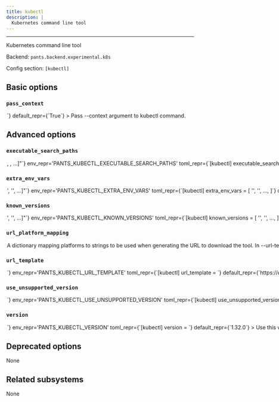 ```yaml
---
title: kubectl
description: |
  Kubernetes command line tool
---
```



---

Kubernetes command line tool

Backend: <span className="color--primary">`pants.backend.experimental.k8s`</span>

Config section: <span className="color--primary">`[kubectl]`</span>

<span className={styles.options}>

## Basic options

### `pass_context`

<Option
  cli_repr={`--[no-]kubectl-pass-context`}
  env_repr='PANTS_KUBECTL_PASS_CONTEXT'
  toml_repr={`[kubectl]
pass_context = <bool>`}
  default_repr={`True`}
>

Pass `--context` argument to `kubectl` command.

</Option>

## Advanced options

### `executable_search_paths`

<Option
  cli_repr={`--kubectl-executable-search-paths="[<binary-paths>, <binary-paths>, ...]"`}
  env_repr='PANTS_KUBECTL_EXECUTABLE_SEARCH_PATHS'
  toml_repr={`[kubectl]
executable_search_paths = [
    <binary-paths>,
    <binary-paths>,
    ...,
]`}
  default_repr={`[\n  "<PATH>"\n]`}
  target_field_name='kubectl_executable_search_paths'
>

The PATH value that will be used to find kubectl binary. The special string `"<PATH>"` will expand to the contents of the PATH env var.

</Option>

### `extra_env_vars`

<Option
  cli_repr={`--kubectl-extra-env-vars="['<str>', '<str>', ...]"`}
  env_repr='PANTS_KUBECTL_EXTRA_ENV_VARS'
  toml_repr={`[kubectl]
extra_env_vars = [
    '<str>',
    '<str>',
    ...,
]`}
  default_repr={`[\n  "HOME",\n  "KUBECONFIG",\n  "KUBERNETES_SERVICE_HOST",\n  "KUBERNETES_SERVICE_PORT"\n]`}
>

Additional environment variables that would be made available to all Helm processes or during value interpolation.

</Option>

### `known_versions`

<Option
  cli_repr={`--kubectl-known-versions="['<str>', '<str>', ...]"`}
  env_repr='PANTS_KUBECTL_KNOWN_VERSIONS'
  toml_repr={`[kubectl]
known_versions = [
    '<str>',
    '<str>',
    ...,
]`}
  default_repr={`[\n  "1.21.14|macos_arm64|e0e6e413e19abc9deb15f9bd3c72f73ff5539973758e64ebca0f5eb085de6a00|51872962",\n  "1.21.14|macos_x86_64|30c529fe2891eb93dda99597b5c84cb10d2318bb92ae89e1e6189b3ae5fb6296|52867344",\n  "1.21.14|linux_arm64|a23151bca5d918e9238546e7af416422b51cda597a22abaae5ca50369abfbbaa|43319296",\n  "1.21.14|linux_x86_64|0c1682493c2abd7bc5fe4ddcdb0b6e5d417aa7e067994ffeca964163a988c6ee|46686208",\n  "1.22.17|macos_arm64|b2d881bd6d3c688645cbc9e5b4cf4fe8945e1cfc3f2c07c795d2ee605ce4e568|52098562",\n  "1.22.17|macos_x86_64|c3b8ae5ad48e1e126b5db2e7e22bb1e6ac54901a7f94ce499d12316f705e5e15|53133440",\n  "1.22.17|linux_arm64|8fc2f8d5c80a6bf60be06f8cf28679a05ce565ce0bc81e70aaac38e0f7da6259|43515904",\n  "1.22.17|linux_x86_64|7506a0ae7a59b35089853e1da2b0b9ac0258c5309ea3d165c3412904a9051d48|46944256",\n  "1.23.17|macos_arm64|3b4590d67b31e3a94a9633064571c981907555da5376c34960cddfcd552f6114|51181986",\n  "1.23.17|macos_x86_64|7ece6543e3ca2ae9698ef61bbb2a4e249aa21319df4ea1b27c136a9b005dd7d8|51721104",\n  "1.23.17|linux_arm64|c4a48fdc6038beacbc5de3e4cf6c23639b643e76656aabe2b7798d3898ec7f05|43778048",\n  "1.23.17|linux_x86_64|f09f7338b5a677f17a9443796c648d2b80feaec9d6a094ab79a77c8a01fde941|45174784",\n  "1.24.17|macos_arm64|7addbe3f1e22a366fa05aed4f268e77e83d902b40a5854e192b4205ed92e5f8d|52955666",\n  "1.24.17|macos_x86_64|1eb904b2c1148ff8431b0bd86677287a48bff000f93fd2d36377fbe956bd1e49|53481056",\n  "1.24.17|linux_arm64|66885bda3a202546778c77f0b66dcf7f576b5a49ff9456acf61329da784a602d|44630016",\n  "1.24.17|linux_x86_64|3e9588e3326c7110a163103fc3ea101bb0e85f4d6fd228cf928fa9a2a20594d5|46706688",\n  "1.25.16|macos_arm64|d364f73df218b02642d06f3fa9b7345d64c03567b96ca21d361b487f48a33ccc|50416738",\n  "1.25.16|macos_x86_64|34e87fdf0613502edbd2a2b00de5ee8c7789ab10e33257d14423dc6879321920|50954608",\n  "1.25.16|linux_arm64|d6c23c80828092f028476743638a091f2f5e8141273d5228bf06c6671ef46924|43581440",\n  "1.25.16|linux_x86_64|5a9bc1d3ebfc7f6f812042d5f97b82730f2bdda47634b67bddf36ed23819ab17|45658112",\n  "1.26.15|macos_arm64|c20b920d7e8e3ce3209c7c109fcfc4c09ad599613bc04b72c3f70d9fee598b68|53860082",\n  "1.26.15|macos_x86_64|ad4e980f9c304840ec9227a78a998e132ea23f3ca1bc0df7718ed160341bad0b|54047120",\n  "1.26.15|linux_arm64|1396313f0f8e84ab1879757797992f1af043e1050283532e0fd8469902632216|46661632",\n  "1.26.15|linux_x86_64|b75f359e6fad3cdbf05a0ee9d5872c43383683bb8527a9e078bb5b8a44350a41|48148480",\n  "1.27.16|macos_arm64|d6bc47098bcb13a0ff5c267b30021b499aff4d960bd92610c2b0bc6f6e7246c9|49017698",\n  "1.27.16|macos_x86_64|8d7f339660ba9b33ed56d540bed41b37babc945975a9e7027010697249b9ac5a|50145152",\n  "1.27.16|linux_arm64|2f50cb29d73f696ffb57437d3e2c95b22c54f019de1dba19e2b834e0b4501eb9|47644824",\n  "1.27.16|linux_x86_64|97ea7cd771d0c6e3332614668a40d2c5996f0053ff11b44b198ea84dba0818cb|49066136",\n  "1.28.15|macos_arm64|06a276bdb6da95af148d589f6c983ec8ea10c38f277ced6d97123938c8146078|49593410",\n  "1.28.15|macos_x86_64|3180c84131002037d60fe7322794c20297d0e1b1514eaea20e33f77a00d8f2f4|50716416",\n  "1.28.15|linux_arm64|7d45d9620e67095be41403ed80765fe47fcfbf4b4ed0bf0d1c8fe80345bda7d3|48169112",\n  "1.28.15|linux_x86_64|1f7651ad0b50ef4561aa82e77f3ad06599b5e6b0b2a5fb6c4f474d95a77e41c5|49623192",\n  "1.29.12|macos_arm64|5d1c59d8ce4d619bdd78fa849201dbfc9180f6dddcfdb30f29b5bbe20799b897|50169474",\n  "1.29.12|macos_x86_64|0df5932d0ba7a4665ea8033470f2f1a1db21637c3fabc709faa19db0fc62b5ec|51333056",\n  "1.29.12|linux_arm64|1cf2c00bb4f5ee6df69678e95af8ba9a4d4b1050ddefb0ae9d84b5c6f6c0e817|48758936",\n  "1.29.12|linux_x86_64|35fc028853e6f5299a53f22ab58273ea2d882c0f261ead0a2eed5b844b12dbfb|50225304",\n  "1.30.8|macos_arm64|52b11bb032f88e4718cd4e3c8374a6b1fad29772aa1ce701276cc4e17d37642f|51395442",\n  "1.30.8|macos_x86_64|46682e24c3aecfbe92f53b86fb15beb740c43a0fafe0a4e06a1c8bb3ce9e985b|52586352",\n  "1.30.8|linux_arm64|e51d6a76fade0871a9143b64dc62a5ff44f369aa6cb4b04967d93798bf39d15b|49938584",\n  "1.30.8|linux_x86_64|7f39bdcf768ce4b8c1428894c70c49c8b4d2eee52f3606eb02f5f7d10f66d692|51454104",\n  "1.31.4|macos_arm64|a756bb911298a85af35c0111c371728a26c532d504fe8b534eb684501fcaf996|56560802",\n  "1.31.4|macos_x86_64|fd996e9f41fd42c6c1c781a5a85990f4d0d8337ede00a7719afa23be886e0abd|57637984",\n  "1.31.4|linux_arm64|b97e93c20e3be4b8c8fa1235a41b4d77d4f2022ed3d899230dbbbbd43d26f872|54984856",\n  "1.31.4|linux_x86_64|298e19e9c6c17199011404278f0ff8168a7eca4217edad9097af577023a5620f|56381592",\n  "1.32.0|macos_arm64|5bfd5de53a054b4ef614c60748e28bf47441c7ed4db47ec3c19a3e2fa0eb5555|57472706",\n  "1.32.0|macos_x86_64|516585916f499077fac8c2fdd2a382818683f831020277472e6bcf8d1a6f9be4|58612096",\n  "1.32.0|linux_arm64|ba4004f98f3d3a7b7d2954ff0a424caa2c2b06b78c17b1dccf2acc76a311a896|55836824",\n  "1.32.0|linux_x86_64|646d58f6d98ee670a71d9cdffbf6625aeea2849d567f214bc43a35f8ccb7bf70|57323672",\n  "1.32.0|macos_arm64|5bfd5de53a054b4ef614c60748e28bf47441c7ed4db47ec3c19a3e2fa0eb5555|57472706",\n  "1.32.0|macos_x86_64|516585916f499077fac8c2fdd2a382818683f831020277472e6bcf8d1a6f9be4|58612096",\n  "1.32.0|linux_arm64|ba4004f98f3d3a7b7d2954ff0a424caa2c2b06b78c17b1dccf2acc76a311a896|55836824",\n  "1.32.0|linux_x86_64|646d58f6d98ee670a71d9cdffbf6625aeea2849d567f214bc43a35f8ccb7bf70|57323672"\n]`}
>

Known versions to verify downloads against.

Each element is a pipe-separated string of `version|platform|sha256|length` or
`version|platform|sha256|length|url_override`, where:

- `version` is the version string
- `platform` is one of `[linux_arm64,linux_x86_64,macos_arm64,macos_x86_64]`
- `sha256` is the 64-character hex representation of the expected sha256
  digest of the download file, as emitted by `shasum -a 256`
- `length` is the expected length of the download file in bytes, as emitted by
  `wc -c`
- (Optional) `url_override` is a specific url to use instead of the normally
  generated url for this version

E.g., `3.1.2|macos_x86_64|6d0f18cd84b918c7b3edd0203e75569e0c7caecb1367bbbe409b44e28514f5be|42813`.
and `3.1.2|macos_arm64 |aca5c1da0192e2fd46b7b55ab290a92c5f07309e7b0ebf4e45ba95731ae98291|50926|https://example.mac.org/bin/v3.1.2/mac-aarch64-v3.1.2.tgz`.

Values are space-stripped, so pipes can be indented for readability if necessary.

</Option>

### `url_platform_mapping`

<Option
  cli_repr={`--kubectl-url-platform-mapping="{'key1': val1, 'key2': val2, ...}"`}
  env_repr='PANTS_KUBECTL_URL_PLATFORM_MAPPING'
  toml_repr={`[kubectl.url_platform_mapping]
key1 = val1
key2 = val2
...`}
  default_repr={`{\n  "linux_arm64": "linux/arm64",\n  "linux_x86_64": "linux/amd64",\n  "macos_arm64": "darwin/arm64",\n  "macos_x86_64": "darwin/amd64"\n}`}
>

A dictionary mapping platforms to strings to be used when generating the URL to download the tool.

In `--url-template`, anytime the `{platform}` string is used, Pants will determine the current platform, and substitute `{platform}` with the respective value from your dictionary.

For example, if you define `{"macos_x86_64": "apple-darwin", "linux_x86_64": "unknown-linux"}`, and run Pants on Linux with an intel architecture, then `{platform}` will be substituted in the `--url-template` option with `unknown-linux`.

</Option>

### `url_template`

<Option
  cli_repr={`--kubectl-url-template=<str>`}
  env_repr='PANTS_KUBECTL_URL_TEMPLATE'
  toml_repr={`[kubectl]
url_template = <str>`}
  default_repr={`https://dl.k8s.io/release/v{version}/bin/{platform}/kubectl`}
>

URL to download the tool, either as a single binary file or a compressed file (e.g. zip file). You can change this to point to your own hosted file, e.g. to work with proxies or for access via the filesystem through a `file:$abspath` URL (e.g. `file:/this/is/absolute`, possibly by [templating the buildroot in a config file](https://www.pantsbuild.org/2.30/docs/using-pants/key-concepts/options#config-file-entries)).

Use `{version}` to have the value from `--version` substituted, and `{platform}` to have a value from `--url-platform-mapping` substituted in, depending on the current platform. For example, https://github.com/.../protoc-&#123;version&#125;-&#123;platform&#125;.zip.

</Option>

### `use_unsupported_version`

<Option
  cli_repr={`--kubectl-use-unsupported-version=<UnsupportedVersionUsage>`}
  env_repr='PANTS_KUBECTL_USE_UNSUPPORTED_VERSION'
  toml_repr={`[kubectl]
use_unsupported_version = <UnsupportedVersionUsage>`}
  one_of='error, warning'
  default_repr={`error`}
>

What action to take in case the requested version of kubectl is not supported.

Supported kubectl versions: &#x3E;=1,&#x3C;2

</Option>

### `version`

<Option
  cli_repr={`--kubectl-version=<str>`}
  env_repr='PANTS_KUBECTL_VERSION'
  toml_repr={`[kubectl]
version = <str>`}
  default_repr={`1.32.0`}
>

Use this version of kubectl.

Supported kubectl versions: &#x3E;=1,&#x3C;2

</Option>

## Deprecated options

None

## Related subsystems

None

</span>
